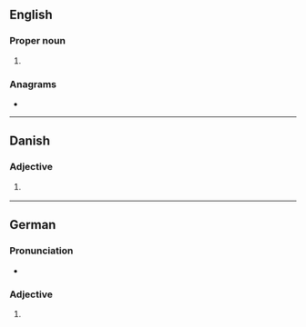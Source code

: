 {{also|skt}}
==English==

===Proper noun===
{{en-proper noun}}

# {{abbreviation of|en|Sanskrit}}

===Anagrams===
* {{anagrams|en|a=kst|kts|tks|tsk}}

----

==Danish==

===Adjective===
{{head|da|adjective}}

# {{abbreviation of|da|Sankt}} {{l|en|St}}

----

==German==

===Pronunciation===
* {{audio|de|De-Skt..ogg|Audio}}

===Adjective===
{{de-adj|indecl}}

# {{abbreviation of|de|Sankt}}
